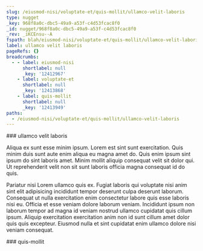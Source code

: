 ```yaml
---
slug: /eiusmod-nisi/voluptate-et/quis-mollit/ullamco-velit-laboris
type: nugget
_key: 968f8a0c-dbc5-49a9-a53f-c4d53fcac8f0
_id: nugget/968f8a0c-dbc5-49a9-a53f-c4d53fcac8f0
_rev: _iKCEnsu--A
fspath: blah/eiusmod-nisi/voluptate-et/quis-mollit/ullamco-velit-laboris.md
label: ullamco velit laboris
pageRefs: {}
breadcrumbs:
  - - label: eiusmod-nisi
      shortlabel: null
      _key: '12412967'
    - label: voluptate-et
      shortlabel: null
      _key: '12413868'
    - label: quis-mollit
      shortlabel: null
      _key: '12413949'
paths:
  - /eiusmod-nisi/voluptate-et/quis-mollit/ullamco-velit-laboris
---
```


<NuggetArea>
<Nugget slug="/eiusmod-nisi/voluptate-et/quis-mollit/ullamco-velit-laboris" type="nugget" _key="968f8a0c-dbc5-49a9-a53f-c4d53fcac8f0" _id="nugget/968f8a0c-dbc5-49a9-a53f-c4d53fcac8f0" _rev="_iKCEnsu--A" fspath="blah/eiusmod-nisi/voluptate-et/quis-mollit/ullamco-velit-laboris.md" label="ullamco velit laboris" paths="/eiusmod-nisi/voluptate-et/quis-mollit/ullamco-velit-laboris">
<NuggetBody>
### ullamco velit laboris

Aliqua ex sunt esse minim ipsum. Lorem est sint sunt exercitation. Quis minim duis sunt aute enim aliqua eu magna amet do. Quis enim ipsum sint ipsum do sint laboris amet. Minim mollit aliquip consequat velit sit dolor qui. Ut reprehenderit velit non sit sunt laboris officia magna consequat id do quis.

Pariatur nisi Lorem ullamco quis ex. Fugiat laboris qui voluptate nisi anim sint elit adipisicing incididunt tempor deserunt culpa deserunt laborum. Consequat ut nulla exercitation enim consectetur labore quis esse laboris nisi eu. Officia et esse veniam dolore laborum veniam. Incididunt ipsum non laborum tempor ad magna id veniam nostrud ullamco cupidatat quis cillum ipsum. Aliquip exercitation exercitation anim non id sunt cillum amet dolor quis quis excepteur. Eiusmod nulla et sint cupidatat enim ullamco dolore nisi veniam consequat.

</NuggetBody>
<Breadcrumbs>
<Crumbs>
<Crumb _key="12412967" label="eiusmod-nisi" /><Crumb _key="12413868" label="voluptate-et" /><Crumb _key="12413949" label="quis-mollit" />
</Crumbs>
</Breadcrumbs>
</Nugget>

<NuggetsInbound>
</NuggetsInbound>
<NuggetsOutbound>
</NuggetsOutbound>
</NuggetArea>
<PassagesInbound>
<Passage direction="inbound" type="passage" _key="12413949" _id="passage/12413949" _rev="_iKCEnsu---" label="quis-mollit" passage="quis-mollit" fspath="blah/eiusmod-nisi/voluptate-et/quis-mollit" paths="/eiusmod-nisi/voluptate-et/quis-mollit" slug="/eiusmod-nisi/voluptate-et/quis-mollit">
<NuggetBody>
### quis-mollit

</NuggetBody>
<Breadcrumbs>
<Crumbs>
<Crumb _key="12412967" label="eiusmod-nisi" /><Crumb _key="12413868" label="voluptate-et" />
</Crumbs>
</Breadcrumbs>
</Passage>

</PassagesInbound>
<PassagesOutbound>
</PassagesOutbound>